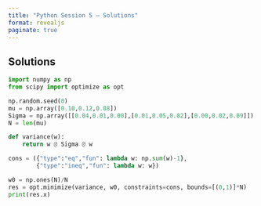 ---
title: "Python Session 5 — Solutions"
format: revealjs
paginate: true
---

## Solutions

```python
import numpy as np
from scipy import optimize as opt

np.random.seed(0)
mu = np.array([0.10,0.12,0.08])
Sigma = np.array([[0.04,0.01,0.00],[0.01,0.05,0.02],[0.00,0.02,0.09]])
N = len(mu)

def variance(w):
    return w @ Sigma @ w

cons = ({"type":"eq","fun": lambda w: np.sum(w)-1},
        {"type":"ineq","fun": lambda w: w})

w0 = np.ones(N)/N
res = opt.minimize(variance, w0, constraints=cons, bounds=[(0,1)]*N)
print(res.x)
```
